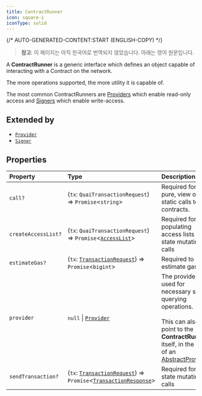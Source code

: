 ```yaml
---
title: ContractRunner
icon: square-i
iconType: solid
---
```


{/* AUTO-GENERATED-CONTENT:START (ENGLISH-COPY) */}

> **참고**: 이 페이지는 아직 한국어로 번역되지 않았습니다. 아래는 영어 원문입니다.

A **ContractRunner** is a generic interface which defines an object capable of interacting with a Contract on the
network.

The more operations supported, the more utility it is capable of.

The most common ContractRunners are [Providers](../classes/Provider) which enable read-only access and
[Signers](../classes/Signer) which enable write-access.

## Extended by

- [`Provider`](/ko/sdk/content/interfaces/Provider)
- [`Signer`](/ko/sdk/content/interfaces/Signer)

## Properties

| Property | Type | Description |
| :------ | :------ | :------ |
| `call?` | (`tx`: `QuaiTransactionRequest`) => `Promise`\<`string`\> | Required for pure, view or static calls to contracts. |
| `createAccessList?` | (`tx`: `QuaiTransactionRequest`) => `Promise`\<[`AccessList`](/ko/sdk/content/type-aliases/AccessList)\> | Required for populating access lists for state mutating calls |
| `estimateGas?` | (`tx`: [`TransactionRequest`](/ko/sdk/content/type-aliases/TransactionRequest)) => `Promise`\<`bigint`\> | Required to estimate gas. |
| `provider` | `null` \| [`Provider`](/ko/sdk/content/interfaces/Provider) | The provider used for necessary state querying operations.<br /><br />This can also point to the **ContractRunner** itself, in the case of an<br />[AbstractProvider](../classes/AbstractProvider). |
| `sendTransaction?` | (`tx`: [`TransactionRequest`](/ko/sdk/content/type-aliases/TransactionRequest)) => `Promise`\<[`TransactionResponse`](/ko/sdk/content/type-aliases/TransactionResponse)\> | Required for state mutating calls |

